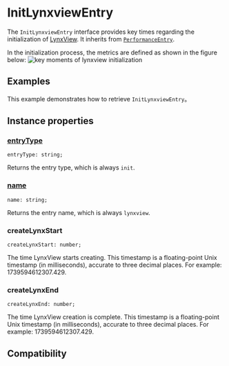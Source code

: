 # InitLynxviewEntry

The `InitLynxviewEntry` interface provides key times regarding the initialization of [LynxView](guide/spec#lynxview). It inherits from [`PerformanceEntry`](api/lynx-api/performance-api/performance-entry).

In the initialization process, the metrics are defined as shown in the figure below:
![key moments of lynxview initialization](/assets/doc/init-lynxview-entry.png)

## Examples

This example demonstrates how to retrieve `InitLynxviewEntry`。


<Go
  example="performance-api"
  defaultFile="src/init_lynxview_entry/index.tsx"
  defaultEntryFile="dist/InitLynxviewEntry.lynx.bundle"
  img="/assets/doc/init-lynxview-entry-demo.jpeg"
  entry="src/init_lynxview_entry"
  highlight="{10-21}"
/>

## Instance properties

### [entryType](api/lynx-api/performance-api/performance-entry#entryType)

```tsx
entryType: string;
```

Returns the entry type, which is always `init`.

### [name](api/lynx-api/performance-api/performance-entry#name)

```tsx
name: string;
```

Returns the entry name, which is always `lynxview`.

### createLynxStart

```tsx
createLynxStart: number;
```

The time LynxView starts creating. This timestamp is a floating-point Unix timestamp (in milliseconds), accurate to three decimal places. For example: 1739594612307.429.

### createLynxEnd

```tsx
createLynxEnd: number;
```

The time LynxView creation is complete. This timestamp is a floating-point Unix timestamp (in milliseconds), accurate to three decimal places. For example: 1739594612307.429.

## Compatibility


<LegacyCompatTable metadata="lynx-api/performance-api/performance-entry/init-lynxview-entry" />
